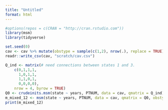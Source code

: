 ```yaml
---
title: "Untitled"
format: html
---
```


```r
#options(repos = c(CRAN = "http://cran.rstudio.com"))
library(msm)
library(tidyverse)

set.seed(0)
cav <- cav %>% mutate(obstype = sample(c(1,2), nrow(.), replace = TRUE)) # mix of panel and exactly observed data
readr::write_csv(cav, "scratch/cav.csv")

Q_ind <- matrix(# need connections between states 1 and 3.
    c(0,1,1,1,
      1,0,1,1,
      1,1,0,1,
      0,0,0,0),
    nrow = 4, byrow = TRUE)
Q0 <- crudeinits.msm(state ~ years, PTNUM, data = cav, qmatrix = Q_ind)
m_mixed_12 <- msm(state ~ years, PTNUM, data = cav, qmatrix = Q0, obstype = obstype)
print(m_mixed_12)
```